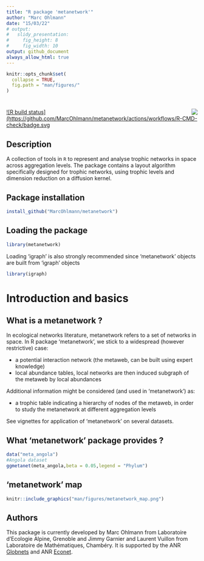 ```yaml
---
title: "R package 'metanetwork'"
author: "Marc Ohlmann"
date: "15/03/22"
# output: 
#   slidy_presentation: 
#     fig_height: 8
#     fig_width: 10
output: github_document
always_allow_html: true
---
```


```r
knitr::opts_chunk$set(
  collapse = TRUE,
  fig.path = "man/figures/"
)
```

# <img src="man/figures/logo_metanetwork.png" align="right" />

<!-- badges: start -->
[![R build status](https://github.com/MarcOhlmann/metanetwork/actions/workflows/R-CMD-check/badge.svg](https://github.com/MarcOhlmann/metanetwork/actions)
<!-- badges: end -->

## Description

A collection of tools in `R` to represent and analyse trophic networks in space across aggregation levels. The package contains a layout algorithm specifically designed for trophic networks, using trophic levels and dimension reduction on a diffusion kernel.

## Package installation

```r
install_github("MarcOhlmann/metanetwork")
```


## Loading the package
```r
library(metanetwork)
``` 

Loading 'igraph' is also strongly recommended  since 'metanetwork' objects are built from 'igraph' objects

```r
library(igraph)
```

# Introduction and basics

## What is a metanetwork ?

In ecological networks literature, metanetwork refers to a set of networks in space. In R package 'metanetwork', we stick to a widespread (however restrictive) case: 

* a potential interaction network (the metaweb, can be built using expert knowledge)
* local abundance tables, local networks are then induced subgraph of the metaweb by local abundances 

Additional information might be considered (and used in 'metanetwork') as:

* a trophic table indicating a hierarchy of nodes of the metaweb, in order to study the 
metanetwork at different aggregation levels

See vignettes for application of 'metanetwork' on several datasets.

## What 'metanetwork' package provides ?

```r
data("meta_angola")
#Angola dataset
ggmetanet(meta_angola,beta = 0.05,legend = "Phylum")
```

## 'metanetwork' map
```r
knitr::include_graphics("man/figures/metanetwork_map.png")
```

## Authors

This package is currently developed by Marc Ohlmann from Laboratoire d'Ecologie Alpine, Grenoble and Jimmy Garnier and Laurent Vuillon from Laboratoire de Mathématiques, Chambéry. It is supported by the ANR [Globnets](https://anr.fr/Projet-ANR-16-CE02-0009) and ANR [Econet](https://cmatias.perso.math.cnrs.fr/ANR_EcoNet.html).



